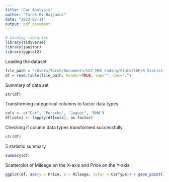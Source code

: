 ```yaml
---
title: "Car Analysis"
author: "Tarek El-Hajjaoui"
date: "2023-02-11"
output: pdf_document
---
```


```r
# Loading libraries
library(tidyverse)
library(janitor)
library(ggplot2)
```

Loading the dataset
```r
file_path = '/Users/Tarek/Documents/UCI_MDS_Coding/Stats210P/R_Statistical_Modeling/CarAnalysis/ThreeCars.txt'
df = read.table(file_path, header=TRUE, sep="", dec=".")
```

Summary of data set
```r
str(df)
```

Transforming categorical columns to factor data types.
```r
cols <- c("Car", "Porsche", "Jaguar", "BMW")
df[cols] <- lapply(df[cols], as.factor)
```

Checking if column data types transformed successfully.
```r
str(df)
```

\newpage

5 statistic summary
```r
summary(df)
```

\newpage

Scatterplot of Mileage on the X-axis and Price on the Y-axis.
```r
ggplot(df, aes(y = Price, x = Mileage, color = CarType)) + geom_point()
```